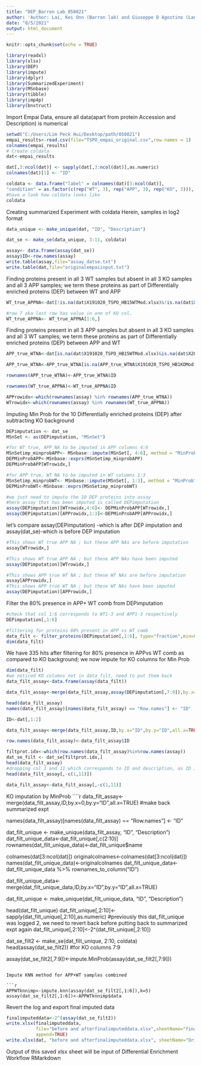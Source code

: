 ---
title: "DEP_Barron Lab_050821"
author: 'Author: Lai, Kei Onn (Barron lab) and Giuseppe D Agostino (Langley Lab)'
date: "8/5/2021"
output: html_document
---

```{r setup, include=FALSE}
knitr::opts_chunk$set(echo = TRUE)
```

```{r}
library(readxl)
library(xlsx)
library(DEP)
library(impute)
library(dplyr)
library(SummarizedExperiment)
library(MSnbase)
library(tibble)
library(imp4p)
library(bnstruct)
```
Import Empai Data, ensure all data(apart from protein Accession and Description) is numerical 
```{r}
setwd("C:/Users/Lim Peck Hui/Desktop/path/050821")
empai_results<-read.csv(file="TSPO_empai_original.csv",row.names = 1)
colnames(empai_results)
# Create coldata
dat<-empai_results

dat[,3:ncol(dat)] <- sapply(dat[,3:ncol(dat)],as.numeric)
colnames(dat)[1] <- "ID"

coldata <- data.frame("label" = colnames(dat)[3:ncol(dat)], 
"condition" = as.factor(c(rep("WT", 3), rep("APP", 3), rep("KO", 3))), "replicate" = as.factor(c(1:3, 1:3, 1:3)))
#have a look how coldata looks like
coldata
```

Creating summarized Experiment with coldata
Herein, samples in log2 format
```{r}

data_unique <- make_unique(dat, "ID", "Description")

dat_se <- make_se(data_unique, 3:11, coldata)

assay<- data.frame(assay(dat_se))
assay$ID<-row.names(assay)
write.table(assay,file="assay_datse.txt")
write.table(dat,file="originalempaiinput.txt")
```

Finding proteins present in all 3 WT samples but absent in all 3 KO samples and all 3 APP samples; we term these proteins as part of Differentially enriched proteins (DEP) between WT and APP

```{r}
WT_true_APPNA<-dat[!is.na(dat$X191020_TSPO_HB15WTMod.xlsx)&!is.na(dat$X200111_TSPO_A6WTMod.xlsx)&!is.na(dat$X200111_TSPO_B6WTMod.xlsx)&is.na(dat$X191020_TSPO_SF911APPMod.xlsx)&is.na(dat$X200111_TSPO_6APPF2Mod.xlsx)&is.na(dat$X200111_TSPO_6APPF6Mod.xlsx),]

#row 7 aka last row has value in one of KO col.
WT_true_APPNA<- WT_true_APPNA[1:6,]
```

Finding proteins present in all 3 APP samples but absent in all 3 KO samples and all 3 WT samples; we term these proteins as part of Differentially enriched proteins (DEP) between APP and WT


```{r}
APP_true_WTNA<-dat[is.na(dat$X191020_TSPO_HB15WTMod.xlsx)&is.na(dat$X200111_TSPO_A6WTMod.xlsx)&is.na(dat$X200111_TSPO_B6WTMod.xlsx)&!is.na(dat$X191020_TSPO_SF911APPMod.xlsx)&!is.na(dat$X200111_TSPO_6APPF2Mod.xlsx)&!is.na(dat$X200111_TSPO_6APPF6Mod.xlsx),]

APP_true_WTNA<-APP_true_WTNA[is.na(APP_true_WTNA$X191020_TSPO_HB1KOMod.xlsx)&is.na(APP_true_WTNA$X200111_TSPO_B5KOMod.xlsx)&is.na(APP_true_WTNA$X200111_TSPO_D8KOMod.xlsx),]

rownames(APP_true_WTNA)<-APP_true_WTNA$ID

rownames(WT_true_APPNA)<-WT_true_APPNA$ID

APProwidx<-which(rownames(assay) %in% rownames(APP_true_WTNA)) 
WTrowidx<-which(rownames(assay) %in% rownames(WT_true_APPNA))
```
Imputing Min Prob for the 10 Differentially enriched proteins (DEP) after subtracting KO background
```{r}
DEPimputation <- dat_se
MSnSet <- as(DEPimputation, "MSnSet")

#for WT true, APP NA to be imputed in APP columns 4:6
MSnSetimp_minprobAPP<- MSnbase::impute(MSnSet[, 4:6], method = "MinProb")
DEPMinProbAPP<-MSnbase::exprs(MSnSetimp_minprobAPP)
DEPMinProbAPP[WTrowidx,]

#for APP true, WT NA to be imputed in WT columns 1:3
MSnSetimp_minprobWT<- MSnbase::impute(MSnSet[, 1:3], method = "MinProb")
DEPMinProbWT<-MSnbase::exprs(MSnSetimp_minprobWT)

#we just need to impute the 10 DEP proteins into assay
#here assay that has been imputed is called DEPimputation
assay(DEPimputation)[WTrowidx,4:6]<- DEPMinProbAPP[WTrowidx,]
assay(DEPimputation)[APProwidx,1:3]<-DEPMinProbAPP[APProwidx,]
```

let’s compare assay(DEPimputation) -which is after DEP imputation and assay(dat_se)-which is before DEP imputation

```{r}
#This shows WT true APP NA ; but these APP NAs are before imputation
assay[WTrowidx,]

#This shows WT true APP NA ; but these APP NAs have been imputed
assay(DEPimputation)[WTrowidx,]

#This shows APP true WT NA ; but these WT NAs are before imputation
assay[APProwidx,]
#This shows APP true WT NA ; but these WT NAs have been imputed
assay(DEPimputation)[APProwidx,]
```
Filter the 80% presence in APP+ WT comb from DEPimputation
```{r}
#check that col 1:6 corresponds to WT1-3 and APP1-3 respectively
DEPimputation[,1:6]

#filtering for proteins 80% present in APP vs WT comb
data_filt <- filter_proteins(DEPimputation[,1:6], type="fraction",min=0.8)
dim(data_filt)

```
We have 335 hits after filtering for 80% presence in APPvs WT comb as compared to KO background; we now impute for KO columns for Min Prob

```{r}
dim(data_filt)
#we noticed KO columns not in data_filt, need to put them back
data_filt_assay<-data.frame(assay(data_filt))

data_filt_assay<-merge(data_filt_assay,assay(DEPimputation[,7:9]),by.x=0,by.y=0,all.x=TRUE)

head(data_filt_assay)
names(data_filt_assay)[names(data_filt_assay) == "Row.names"] <- "ID"

ID<-dat[,1:2]

data_filt_assay<-merge(data_filt_assay,ID,by.x="ID",by.y="ID",all.x=TRUE)

row.names(data_filt_assay)<-data_filt_assay$ID

filtprot.idx<-which(row.names(data_filt_assay)%in%row.names(assay))
dat_se_filt <- dat_se[filtprot.idx,]
head(data_filt_assay)
#dropping col 1 and 11 which corresponds to ID and description, as ID is already in row.names
head(data_filt_assay[,-c(1,11)])

data_filt_assay<-data_filt_assay[,-c(1,11)]

````

KO imputation by MinProb
````{r}

data_filt_assay<-merge(data_filt_assay,ID,by.x=0,by.y="ID",all.x=TRUE)
#make back summarized expt

names(data_filt_assay)[names(data_filt_assay) == "Row.names"] <- "ID"

dat_filt_unique <- make_unique(data_filt_assay, "ID", "Description")
dat_filt_unique_data<-dat_filt_unique[,c(2:10)]
rownames(dat_filt_unique_data)<-dat_filt_unique$name

colnames(dat[3:ncol(dat)])
originalcolnames<-colnames(dat[3:ncol(dat)])
names(dat_filt_unique_data)<-originalcolnames
dat_filt_unique_data<-dat_filt_unique_data %>%
  rownames_to_column("ID")

dat_filt_unique_data<- merge(dat_filt_unique_data,ID,by.x="ID",by.y="ID",all.x=TRUE)


dat_filt_unique <- make_unique(dat_filt_unique_data, "ID", "Description")

head(dat_filt_unique)
dat_filt_unique[,2:10]<-sapply(dat_filt_unique[,2:10],as.numeric)
#previously this dat_filt_unique was logged 2, we need to revert back before putting back to summarized expt again
dat_filt_unique[,2:10]<-2^(dat_filt_unique[,2:10])


dat_se_filt2 <- make_se(dat_filt_unique, 2:10, coldata)
head(assay(dat_se_filt2))
#for KO columns 7:9

assay(dat_se_filt2[,7:9])<-impute.MinProb(assay(dat_se_filt2[,7:9]))


```

Impute KNN method for APP+WT samples combined

```{r}
APPWTknnimp<-impute.knn(assay(dat_se_filt2[,1:6]),k=5)
assay(dat_se_filt2[,1:6])<-APPWTknnimp$data
```
Revert the log and export final imputed data 
```{r}
finalimputeddata<-2^(assay(dat_se_filt2))
write.xlsx(finalimputeddata, 
           file="before and afterfinalimputeddata.xlsx",sheetName="finalimputeddata",
           append=TRUE)
write.xlsx(dat, "before and afterfinalimputeddata.xlsx", sheetName="Originalempai", append=TRUE)
```

Output of this saved xlsx sheet will be input of Differential Enrichment Workflow RMarkdown
